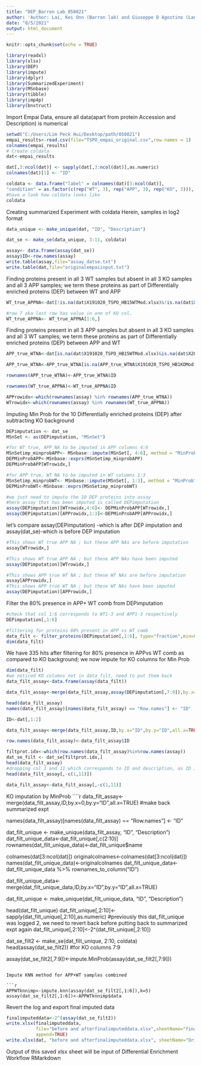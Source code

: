 ---
title: "DEP_Barron Lab_050821"
author: 'Author: Lai, Kei Onn (Barron lab) and Giuseppe D Agostino (Langley Lab)'
date: "8/5/2021"
output: html_document
---

```{r setup, include=FALSE}
knitr::opts_chunk$set(echo = TRUE)
```

```{r}
library(readxl)
library(xlsx)
library(DEP)
library(impute)
library(dplyr)
library(SummarizedExperiment)
library(MSnbase)
library(tibble)
library(imp4p)
library(bnstruct)
```
Import Empai Data, ensure all data(apart from protein Accession and Description) is numerical 
```{r}
setwd("C:/Users/Lim Peck Hui/Desktop/path/050821")
empai_results<-read.csv(file="TSPO_empai_original.csv",row.names = 1)
colnames(empai_results)
# Create coldata
dat<-empai_results

dat[,3:ncol(dat)] <- sapply(dat[,3:ncol(dat)],as.numeric)
colnames(dat)[1] <- "ID"

coldata <- data.frame("label" = colnames(dat)[3:ncol(dat)], 
"condition" = as.factor(c(rep("WT", 3), rep("APP", 3), rep("KO", 3))), "replicate" = as.factor(c(1:3, 1:3, 1:3)))
#have a look how coldata looks like
coldata
```

Creating summarized Experiment with coldata
Herein, samples in log2 format
```{r}

data_unique <- make_unique(dat, "ID", "Description")

dat_se <- make_se(data_unique, 3:11, coldata)

assay<- data.frame(assay(dat_se))
assay$ID<-row.names(assay)
write.table(assay,file="assay_datse.txt")
write.table(dat,file="originalempaiinput.txt")
```

Finding proteins present in all 3 WT samples but absent in all 3 KO samples and all 3 APP samples; we term these proteins as part of Differentially enriched proteins (DEP) between WT and APP

```{r}
WT_true_APPNA<-dat[!is.na(dat$X191020_TSPO_HB15WTMod.xlsx)&!is.na(dat$X200111_TSPO_A6WTMod.xlsx)&!is.na(dat$X200111_TSPO_B6WTMod.xlsx)&is.na(dat$X191020_TSPO_SF911APPMod.xlsx)&is.na(dat$X200111_TSPO_6APPF2Mod.xlsx)&is.na(dat$X200111_TSPO_6APPF6Mod.xlsx),]

#row 7 aka last row has value in one of KO col.
WT_true_APPNA<- WT_true_APPNA[1:6,]
```

Finding proteins present in all 3 APP samples but absent in all 3 KO samples and all 3 WT samples; we term these proteins as part of Differentially enriched proteins (DEP) between APP and WT


```{r}
APP_true_WTNA<-dat[is.na(dat$X191020_TSPO_HB15WTMod.xlsx)&is.na(dat$X200111_TSPO_A6WTMod.xlsx)&is.na(dat$X200111_TSPO_B6WTMod.xlsx)&!is.na(dat$X191020_TSPO_SF911APPMod.xlsx)&!is.na(dat$X200111_TSPO_6APPF2Mod.xlsx)&!is.na(dat$X200111_TSPO_6APPF6Mod.xlsx),]

APP_true_WTNA<-APP_true_WTNA[is.na(APP_true_WTNA$X191020_TSPO_HB1KOMod.xlsx)&is.na(APP_true_WTNA$X200111_TSPO_B5KOMod.xlsx)&is.na(APP_true_WTNA$X200111_TSPO_D8KOMod.xlsx),]

rownames(APP_true_WTNA)<-APP_true_WTNA$ID

rownames(WT_true_APPNA)<-WT_true_APPNA$ID

APProwidx<-which(rownames(assay) %in% rownames(APP_true_WTNA)) 
WTrowidx<-which(rownames(assay) %in% rownames(WT_true_APPNA))
```
Imputing Min Prob for the 10 Differentially enriched proteins (DEP) after subtracting KO background
```{r}
DEPimputation <- dat_se
MSnSet <- as(DEPimputation, "MSnSet")

#for WT true, APP NA to be imputed in APP columns 4:6
MSnSetimp_minprobAPP<- MSnbase::impute(MSnSet[, 4:6], method = "MinProb")
DEPMinProbAPP<-MSnbase::exprs(MSnSetimp_minprobAPP)
DEPMinProbAPP[WTrowidx,]

#for APP true, WT NA to be imputed in WT columns 1:3
MSnSetimp_minprobWT<- MSnbase::impute(MSnSet[, 1:3], method = "MinProb")
DEPMinProbWT<-MSnbase::exprs(MSnSetimp_minprobWT)

#we just need to impute the 10 DEP proteins into assay
#here assay that has been imputed is called DEPimputation
assay(DEPimputation)[WTrowidx,4:6]<- DEPMinProbAPP[WTrowidx,]
assay(DEPimputation)[APProwidx,1:3]<-DEPMinProbAPP[APProwidx,]
```

let’s compare assay(DEPimputation) -which is after DEP imputation and assay(dat_se)-which is before DEP imputation

```{r}
#This shows WT true APP NA ; but these APP NAs are before imputation
assay[WTrowidx,]

#This shows WT true APP NA ; but these APP NAs have been imputed
assay(DEPimputation)[WTrowidx,]

#This shows APP true WT NA ; but these WT NAs are before imputation
assay[APProwidx,]
#This shows APP true WT NA ; but these WT NAs have been imputed
assay(DEPimputation)[APProwidx,]
```
Filter the 80% presence in APP+ WT comb from DEPimputation
```{r}
#check that col 1:6 corresponds to WT1-3 and APP1-3 respectively
DEPimputation[,1:6]

#filtering for proteins 80% present in APP vs WT comb
data_filt <- filter_proteins(DEPimputation[,1:6], type="fraction",min=0.8)
dim(data_filt)

```
We have 335 hits after filtering for 80% presence in APPvs WT comb as compared to KO background; we now impute for KO columns for Min Prob

```{r}
dim(data_filt)
#we noticed KO columns not in data_filt, need to put them back
data_filt_assay<-data.frame(assay(data_filt))

data_filt_assay<-merge(data_filt_assay,assay(DEPimputation[,7:9]),by.x=0,by.y=0,all.x=TRUE)

head(data_filt_assay)
names(data_filt_assay)[names(data_filt_assay) == "Row.names"] <- "ID"

ID<-dat[,1:2]

data_filt_assay<-merge(data_filt_assay,ID,by.x="ID",by.y="ID",all.x=TRUE)

row.names(data_filt_assay)<-data_filt_assay$ID

filtprot.idx<-which(row.names(data_filt_assay)%in%row.names(assay))
dat_se_filt <- dat_se[filtprot.idx,]
head(data_filt_assay)
#dropping col 1 and 11 which corresponds to ID and description, as ID is already in row.names
head(data_filt_assay[,-c(1,11)])

data_filt_assay<-data_filt_assay[,-c(1,11)]

````

KO imputation by MinProb
````{r}

data_filt_assay<-merge(data_filt_assay,ID,by.x=0,by.y="ID",all.x=TRUE)
#make back summarized expt

names(data_filt_assay)[names(data_filt_assay) == "Row.names"] <- "ID"

dat_filt_unique <- make_unique(data_filt_assay, "ID", "Description")
dat_filt_unique_data<-dat_filt_unique[,c(2:10)]
rownames(dat_filt_unique_data)<-dat_filt_unique$name

colnames(dat[3:ncol(dat)])
originalcolnames<-colnames(dat[3:ncol(dat)])
names(dat_filt_unique_data)<-originalcolnames
dat_filt_unique_data<-dat_filt_unique_data %>%
  rownames_to_column("ID")

dat_filt_unique_data<- merge(dat_filt_unique_data,ID,by.x="ID",by.y="ID",all.x=TRUE)


dat_filt_unique <- make_unique(dat_filt_unique_data, "ID", "Description")

head(dat_filt_unique)
dat_filt_unique[,2:10]<-sapply(dat_filt_unique[,2:10],as.numeric)
#previously this dat_filt_unique was logged 2, we need to revert back before putting back to summarized expt again
dat_filt_unique[,2:10]<-2^(dat_filt_unique[,2:10])


dat_se_filt2 <- make_se(dat_filt_unique, 2:10, coldata)
head(assay(dat_se_filt2))
#for KO columns 7:9

assay(dat_se_filt2[,7:9])<-impute.MinProb(assay(dat_se_filt2[,7:9]))


```

Impute KNN method for APP+WT samples combined

```{r}
APPWTknnimp<-impute.knn(assay(dat_se_filt2[,1:6]),k=5)
assay(dat_se_filt2[,1:6])<-APPWTknnimp$data
```
Revert the log and export final imputed data 
```{r}
finalimputeddata<-2^(assay(dat_se_filt2))
write.xlsx(finalimputeddata, 
           file="before and afterfinalimputeddata.xlsx",sheetName="finalimputeddata",
           append=TRUE)
write.xlsx(dat, "before and afterfinalimputeddata.xlsx", sheetName="Originalempai", append=TRUE)
```

Output of this saved xlsx sheet will be input of Differential Enrichment Workflow RMarkdown
